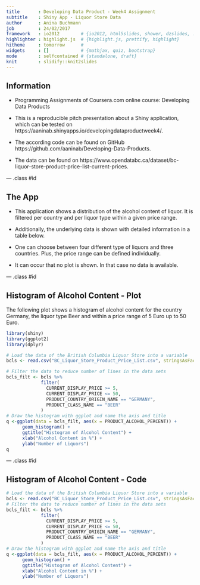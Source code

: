 ```yaml
---
title       : Developing Data Product - Week4 Assignment
subtitle    : Shiny App - Liquor Store Data
author      : Anina Buchmann
job         : 24/02/2017
framework   : io2012        # {io2012, html5slides, shower, dzslides, ...}
highlighter : highlight.js  # {highlight.js, prettify, highlight}
hitheme     : tomorrow      # 
widgets     : []            # {mathjax, quiz, bootstrap}
mode        : selfcontained # {standalone, draft}
knit        : slidify::knit2slides
---
```


## Information

- Programming Assignments of Coursera.com online course: Developing Data Products

- This is a reproducible pitch presentation about a Shiny application, which can be tested on https://aaninab.shinyapps.io/developingdataproductweek4/.

- The according code can be found on GitHub https://github.com/aaninab/Developing-Data-Products.

- The data can be found on https://www.opendatabc.ca/dataset/bc-liquor-store-product-price-list-current-prices.


--- .class #id 

## The App

- This application shows a distribution of the alcohol content of liquor. It is filtered per country and per liquor type within a given price range.

- Additionally, the underlying data is shown with detailed information in a table below.

- One can choose between four different type of liquors and three countries. Plus, the price range can be defined individually.

- It can occur that no plot is shown. In that case no data is available.

--- .class #id 


## Histogram of Alcohol Content - Plot

The following plot shows a histogram of alcohol content for the country Germany, the liquor type Beer and within a price range of 5 Euro up to 50 Euro.
```r
library(shiny)
library(ggplot2)
library(dplyr)

# Load the data of the British Columbia Liquor Store into a variable 
bcls <- read.csv("BC_Liquor_Store_Product_Price_List.csv", stringsAsFactors = FALSE) 

# Filter the data to reduce number of lines in the data sets
bcls_filt <- bcls %>%
             filter(
               CURRENT_DISPLAY_PRICE >= 5,
               CURRENT_DISPLAY_PRICE <= 50,
               PRODUCT_COUNTRY_ORIGIN_NAME == "GERMANY",
               PRODUCT_CLASS_NAME == "BEER"
             )
# Draw the histogram with ggplot and name the axis and title
q <-ggplot(data = bcls_filt, aes(x = PRODUCT_ALCOHOL_PERCENT)) + 
      geom_histogram() + 
      ggtitle("Histogram of Alcohol Content") + 
      xlab("Alcohol Content in %") + 
      ylab("Number of Liquors")
q
```

--- .class #id 


## Histogram of Alcohol Content - Code

```r
# Load the data of the British Columbia Liquor Store into a variable 
bcls <- read.csv("BC_Liquor_Store_Product_Price_List.csv", stringsAsFactors = FALSE) 
# Filter the data to reduce number of lines in the data sets
bcls_filt <- bcls %>%
             filter(
               CURRENT_DISPLAY_PRICE >= 5,
               CURRENT_DISPLAY_PRICE <= 50,
               PRODUCT_COUNTRY_ORIGIN_NAME == "GERMANY",
               PRODUCT_CLASS_NAME == "BEER"
             )
# Draw the histogram with ggplot and name the axis and title
q <-ggplot(data = bcls_filt, aes(x = PRODUCT_ALCOHOL_PERCENT)) + 
      geom_histogram() + 
      ggtitle("Histogram of Alcohol Content") + 
      xlab("Alcohol Content in %") + 
      ylab("Number of Liquors")
```





